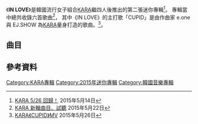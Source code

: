 {{Infobox album 
| Name           = IN LOVE
| Type           = 迷你專輯
| Artist         = [[KARA|KARA]]
| Cover          = 
| Caption        =
| Released       = {{KOR}}2015年5月26日
| Recorded       = 
| Genre          = [[韓國流行音樂|K-Pop]]、Dance-Pop 
| Length         = 
| Label          ={{KOR}} LOEN Entertainment
| Producer       =
| Reviews        = 
| Chart position = 
| Last album     = [[Day_&_Night_(Kara迷你专辑)|Day & Night]]<br>（2014年）
| This album     = '''In Love'''<br>（2015年）
| Next album     = 
{{Extra album cover
| Upper caption  =
| Type           = 
| Cover          = 
| Lower caption  = 
}}
}}

《'''IN LOVE'''》是韓國流行女子組合[[KARA|KARA]]繼四人後推出的第二張迷你專輯<ref>[http://kpopn.com/2015/05/14/275533/  KARA 5/26 回歸！] {{Wayback|url=http://kpopn.com/2015/05/14/275533/ |date=20150523013047 }} 2015年5月14日{{zh icon}}</ref>。
專輯當中總共收錄六首歌曲<ref>[http://kpopn.com/2015/05/22/276907/ KARA 新輯曲目、試聽] {{Wayback|url=http://kpopn.com/2015/05/22/276907/ |date=20150525204146 }} 2015年5月22日{{zh icon}}</ref>，
其中《IN LOVE》的主打歌「CUPID」是由作曲家 e.one 與 EJ.SHOW 為[[KARA|KARA]]量身打造的歌曲。<ref>[http://kpopn.com/2015/05/26/277543/ KARA《CUPID》MV] {{Wayback|url=http://kpopn.com/2015/05/26/277543/ |date=20150526113121 }} 2015年5月26日{{zh icon}}</ref>。

==曲目==
</small>
</blockquote>
{{Tracklist
| collapsed = 
| headline = 
| total_length =

| all_writing = 
| all_music =  
| all_lyrics =
| all_arranger = 
| all_producer =
| all_except = 

| extra_column =

| title1        =Starlight
| note1          =
| lyrics1        =李柱亨、秋大官
| music1        =李柱亨、秋大官
| arranger1 =李柱亨、秋大官
| producer1 = 
| length1    =	3:29

| title2        ='''CUPID'''
| note2          =
| lyrics2        =e.one、EJ SHOW、Nassun   
| music2        =e.one、EJ SHOW 
| arranger2 =e.one、EJ SHOW
| producer2 = 
| length2    =3:25

| title3        =그땐 그냥
| note3          =
| lyrics3        =Urban 全勝   
| music3        =Urban 全勝 
| arranger3 =Urban 全勝
| producer3 = 
| length3    =3:19	

| title4        =I Luv Me
| note4          = 
| lyrics4        =南基尚、姜傳名 
| music4        =南基尚、權善益、金在雍、鄭泰俊  
| arranger4 =金在雍、鄭泰俊
| producer4 = 
| length4    =3:08

| title5        =Peek-A-Boo 
| note5          =
| lyrics5        =尹英民  
| music5        =尹英民、朴秀錫 
| arranger5 =尹英民、朴秀錫
| producer5 = 
| length5    =3:18

| title6        =Dreamlover
| note6          =
| lyrics6        =Dittomood  
| music6        =MachWave、李俊燁 
| arranger6 =MachWave、李俊燁
| producer6 = 
| length6    =3:29
}}

== 參考資料 ==
{{reflist}}


{{Kara}}

[[Category:KARA專輯|Category:KARA專輯]]
[[Category:2015年迷你專輯|Category:2015年迷你專輯]]
[[Category:韓國音樂專輯|Category:韓國音樂專輯]]